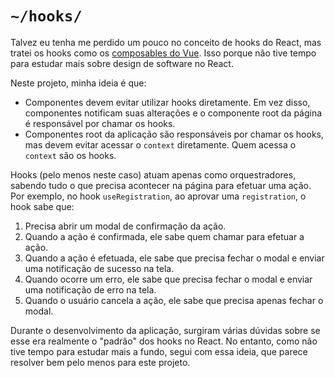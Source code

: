 # `~/hooks/`

Talvez eu tenha me perdido um pouco no conceito de hooks do React, mas tratei os hooks como os [composables do Vue](https://vuejs.org/guide/reusability/composables.html). Isso porque não tive tempo para estudar mais sobre design de software no React.

Neste projeto, minha ideia é que:

- Componentes devem evitar utilizar hooks diretamente. Em vez disso, componentes notificam suas alterações e o componente root da página é responsável por chamar os hooks.
- Componentes root da aplicação são responsáveis por chamar os hooks, mas devem evitar acessar o `context` diretamente. Quem acessa o `context` são os hooks.

Hooks (pelo menos neste caso) atuam apenas como orquestradores, sabendo tudo o que precisa acontecer na página para efetuar uma ação. Por exemplo, no hook `useRegistration`, ao aprovar uma `registration`, o hook sabe que:

1. Precisa abrir um modal de confirmação da ação.
2. Quando a ação é confirmada, ele sabe quem chamar para efetuar a ação.
3. Quando a ação é efetuada, ele sabe que precisa fechar o modal e enviar uma notificação de sucesso na tela.
4. Quando ocorre um erro, ele sabe que precisa fechar o modal e enviar uma notificação de erro na tela.
5. Quando o usuário cancela a ação, ele sabe que precisa apenas fechar o modal.

Durante o desenvolvimento da aplicação, surgiram várias dúvidas sobre se esse era realmente o "padrão" dos hooks no React. No entanto, como não tive tempo para estudar mais a fundo, segui com essa ideia, que parece resolver bem pelo menos para este projeto.
